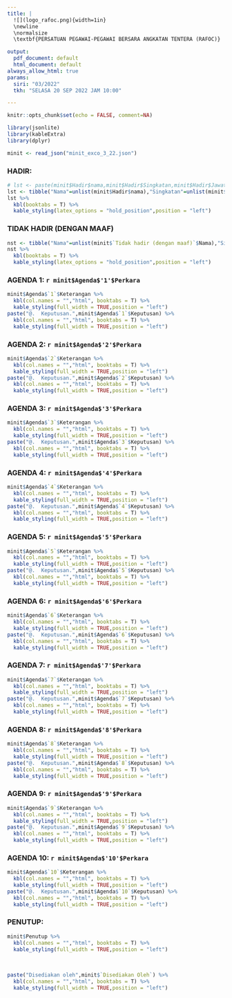 ```yaml
---
title: |
  ![](logo_rafoc.png){width=1in}
  \newline
  \normalsize 
  \textbf{PERSATUAN PEGAWAI-PEGAWAI BERSARA ANGKATAN TENTERA (RAFOC)} 

output:
  pdf_document: default
  html_document: default
always_allow_html: true
params:
  siri: "03/2022"
  tkh: "SELASA 20 SEP 2022 JAM 10:00"

---
```


<!-- \fancyhead[L]{\textbf{MS ISO 9001:2015\\OpenApps Sdn Bhd (548151-W)\\`r params$doc_id`}} -->
<!-- \fancyhead[R]{\textbf{No: Keluaran: 01\\No Pindaan: 00\\Tarikh Kuatkuasa: `r params$doc_date`}} -->
\textbf{MINIT MESYUARAT JAWATANKUASA SIRI `r params$siri`, `r params$tkh`}
\textbf{DI BILIK MESYUARAT WISMA PERWIRA ATM, KUALA LUMPUR}

```r
knitr::opts_chunk$set(echo = FALSE, comment=NA)

library(jsonlite)
library(kableExtra)
library(dplyr)

minit <- read_json("minit_exco_3_22.json")
```

### HADIR: 

```r
# lst <- paste(minit$Hadir$nama,minit$Hadir$Singkatan,minit$Hadir$Jawatan,sep = " - ")
lst <- tibble("Nama"=unlist(minit$Hadir$nama),"Singkatan"=unlist(minit$Hadir$Singkatan),"Jawatan"=unlist(minit$Hadir$Jawatan))
lst %>% 
  kbl(booktabs = T) %>% 
  kable_styling(latex_options = "hold_position",position = "left")
```

### TIDAK HADIR (DENGAN MAAF)

```r
nst <- tibble("Nama"=unlist(minit$`Tidak hadir (dengan maaf)`$Nama),"Singkatan"=unlist(minit$`Tidak hadir (dengan maaf)`$Singkatan),"Jawatan"=unlist(minit$`Tidak hadir (dengan maaf)`$Jawatan))
nst %>% 
  kbl(booktabs = T) %>% 
  kable_styling(latex_options = "hold_position",position = "left")
```

### AGENDA 1: `r minit$Agenda$'1'$Perkara` 

```r
minit$Agenda$`1`$Keterangan %>% 
  kbl(col.names = "","html", booktabs = T) %>% 
  kable_styling(full_width = TRUE,position = "left")
paste("@.  Keputusan.",minit$Agenda$`1`$Keputusan) %>% 
  kbl(col.names = "","html", booktabs = T) %>% 
  kable_styling(full_width = TRUE,position = "left")

```

### AGENDA 2: `r minit$Agenda$'2'$Perkara` 

```r
minit$Agenda$`2`$Keterangan %>% 
  kbl(col.names = "","html", booktabs = T) %>% 
  kable_styling(full_width = TRUE,position = "left")
paste("@.  Keputusan.",minit$Agenda$`2`$Keputusan) %>% 
  kbl(col.names = "","html", booktabs = T) %>% 
  kable_styling(full_width = TRUE,position = "left")
```

### AGENDA 3: `r minit$Agenda$'3'$Perkara` 

```r
minit$Agenda$`3`$Keterangan %>% 
  kbl(col.names = "","html", booktabs = T) %>% 
  kable_styling(full_width = TRUE,position = "left")
paste("@.  Keputusan.",minit$Agenda$`3`$Keputusan) %>% 
  kbl(col.names = "","html", booktabs = T) %>% 
  kable_styling(full_width = TRUE,position = "left")

```

### AGENDA 4: `r minit$Agenda$'4'$Perkara` 

```r
minit$Agenda$`4`$Keterangan %>% 
  kbl(col.names = "","html", booktabs = T) %>% 
  kable_styling(full_width = TRUE,position = "left")
paste("@.  Keputusan.",minit$Agenda$`4`$Keputusan) %>% 
  kbl(col.names = "","html", booktabs = T) %>% 
  kable_styling(full_width = TRUE,position = "left")

```

### AGENDA 5: `r minit$Agenda$'5'$Perkara` 

```r
minit$Agenda$`5`$Keterangan %>% 
  kbl(col.names = "","html", booktabs = T) %>% 
  kable_styling(full_width = TRUE,position = "left")
paste("@.  Keputusan.",minit$Agenda$`5`$Keputusan) %>% 
  kbl(col.names = "","html", booktabs = T) %>% 
  kable_styling(full_width = TRUE,position = "left")

```

### AGENDA 6: `r minit$Agenda$'6'$Perkara` 

```r
minit$Agenda$`6`$Keterangan %>% 
  kbl(col.names = "","html", booktabs = T) %>% 
  kable_styling(full_width = TRUE,position = "left")
paste("@.  Keputusan.",minit$Agenda$`6`$Keputusan) %>% 
  kbl(col.names = "","html", booktabs = T) %>% 
  kable_styling(full_width = TRUE,position = "left")

```

### AGENDA 7: `r minit$Agenda$'7'$Perkara` 

```r
minit$Agenda$`7`$Keterangan %>% 
  kbl(col.names = "","html", booktabs = T) %>% 
  kable_styling(full_width = TRUE,position = "left")
paste("@.  Keputusan.",minit$Agenda$`7`$Keputusan) %>% 
  kbl(col.names = "","html", booktabs = T) %>% 
  kable_styling(full_width = TRUE,position = "left")

```

### AGENDA 8: `r minit$Agenda$'8'$Perkara` 

```r
minit$Agenda$`8`$Keterangan %>% 
  kbl(col.names = "","html", booktabs = T) %>% 
  kable_styling(full_width = TRUE,position = "left")
paste("@.  Keputusan.",minit$Agenda$`8`$Keputusan) %>% 
  kbl(col.names = "","html", booktabs = T) %>% 
  kable_styling(full_width = TRUE,position = "left")

```

### AGENDA 9: `r minit$Agenda$'9'$Perkara` 

```r
minit$Agenda$`9`$Keterangan %>% 
  kbl(col.names = "","html", booktabs = T) %>% 
  kable_styling(full_width = TRUE,position = "left")
paste("@.  Keputusan.",minit$Agenda$`9`$Keputusan) %>% 
  kbl(col.names = "","html", booktabs = T) %>% 
  kable_styling(full_width = TRUE,position = "left")
```

### AGENDA 10: `r minit$Agenda$'10'$Perkara` 

```r
minit$Agenda$`10`$Keterangan %>% 
  kbl(col.names = "","html", booktabs = T) %>% 
  kable_styling(full_width = TRUE,position = "left")
paste("@.  Keputusan.",minit$Agenda$`10`$Keputusan) %>% 
  kbl(col.names = "","html", booktabs = T) %>% 
  kable_styling(full_width = TRUE,position = "left")
```

### PENUTUP: 

```r
minit$Penutup %>% 
  kbl(col.names = "","html", booktabs = T) %>% 
  kable_styling(full_width = TRUE,position = "left")
```
\  
\  
  
```r
paste("Disediakan oleh",minit$`Disediakan Oleh`) %>% 
  kbl(col.names = "","html", booktabs = T) %>% 
  kable_styling(full_width = TRUE,position = "left")
```


